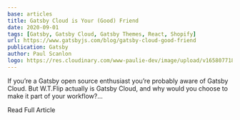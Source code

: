 ```yaml
---
base: articles
title: Gatsby Cloud is Your (Good) Friend
date: 2020-09-01
tags: [Gatsby, Gatsby Cloud, Gatsby Themes, React, Shopify]
url: https://www.gatsbyjs.com/blog/gatsby-cloud-good-friend
publication: Gatsby
author: Paul Scanlon
logo: https://res.cloudinary.com/www-paulie-dev/image/upload/v1658077182/paulie.dev/Logos/gatsby-logo_dgbkjm.png
---
```


If you’re a Gatsby open source enthusiast you’re probably aware of Gatsby Cloud. But W.T.Flip actually is Gatsby Cloud,
and why would you choose to make it part of your workflow?...

<CtaExternal href='https://www.gatsbyjs.com/blog/gatsby-cloud-good-friend'>Read Full Article</CtaExternal>
